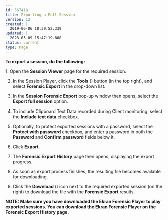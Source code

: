 ---
id: 567418
title: Exporting a Full Session
version: 12
created: |
  2019-06-06 18:39:52.339
updated: |
  2023-03-09 15:47:19.800
status: current
type: Page
---

**To export a session, do the following:**

1. Open the **Session Viewer** page for the required session.

2. In the Session Player, click the **Tools** () button (in the top right), and select **Forensic Export** in the drop-down list.

3. In the **Session Forensic Export** pop-up window then opens, select the **Export full session** option.

3. To include Clipboard Text Data recorded during Client monitoring, select the **Include text data** checkbox.

4. Optionally, to protect exported sessions with a password, select the **Protect with password** checkbox, and enter a password in both the **Password** and **Confirm password** fields below it.

5. Click **Export**.

6. The **Forensic Export History** page then opens, displaying the export progress.

7. As soon as export process finishes, the resulting file becomes available for downloading.

8. Click the **Download** () icon next to the required exported session (on the right) to download the file with the **Forensic Export** results.

**NOTE: Make sure you have downloaded the Ekran Forensic Player to play exported sessions. You can download the Ekran Forensic Player on the Forensic Export History page.**


